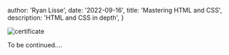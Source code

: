 
  author: 'Ryan Lisse',
  date: '2022-09-16',
  title: 'Mastering HTML and CSS',
  description:
    'HTML and CSS in depth',
}


<Image src={heading} alt="certificate" />

To be continued....